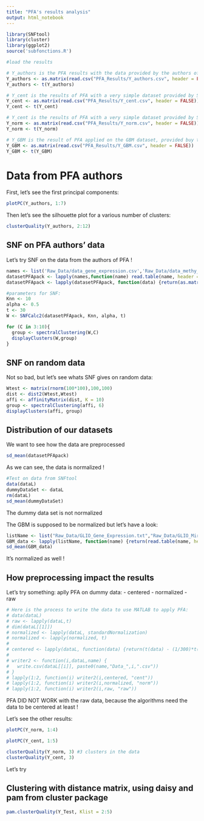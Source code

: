 ```yaml
---
title: "PFA's results analysis"
output: html_notebook
---
```






```r
library(SNFtool)
library(cluster)
library(ggplot2)
source('subfonctions.R')

```

```r
#load the results

# Y_authors is the PFA results with the data provided by the authors of PFA 
Y_authors <- as.matrix(read.csv("PFA_Results/Y_authors.csv", header = FALSE))
Y_authors <- t(Y_authors)

# Y_cent is the results of PFA with a very simple dataset provided by SNF that I centered
Y_cent <- as.matrix(read.csv("PFA_Results/Y_cent.csv", header = FALSE))
Y_cent <- t(Y_cent)

# Y_cent is the results of PFA with a very simple dataset provided by SNF that I normalized
Y_norm <- as.matrix(read.csv("PFA_Results/Y_norm.csv", header = FALSE))
Y_norm <- t(Y_norm) 

# Y_GBM is the result of PFA applied on the GBM dataset, provided buy the authors of SNF (it's a TCGA dataset)
Y_GBM <- as.matrix(read.csv("PFA_Results/Y_GBM.csv", header = FALSE))
Y_GBM <- t(Y_GBM)
```
# Data from PFA authors


First, let's see the first principal components:

```r
plotPC(Y_authors, 1:7)
```

Then let's see the silhouette plot for a various number of clusters:

```r
clusterQuality(Y_authors, 2:12)
```



## SNF on PFA authors' data


Let's try SNF on the data from the authors of PFA !

```r

names <- list('Raw_Data/data_gene_expression.csv','Raw_Data/data_methy_expression.csv','Raw_Data/data_mirna_expression.csv')
datasetPFApack <- lapply(names,function(name) read.table(name, header = TRUE, sep = "," ))
datasetPFApack <- lapply(datasetPFApack, function(data) {return(as.matrix(data[,-1]))})
```

```r
#parameters for SNF:
Knn <- 10 
alpha <- 0.5
t <- 30 
W <- SNFCalc2(datasetPFApack, Knn, alpha, t)

for (C in 3:10){
  group <- spectralClustering(W,C)
  displayClusters(W,group)
}
```
## SNF on random data

Not so bad, but let's see whats SNF gives on random data:

```r
Wtest <- matrix(rnorm(100*100),100,100)
dist <- dist2(Wtest,Wtest)
affi <- affinityMatrix(dist, K = 10)
group <- spectralClustering(affi, 6)
displayClusters(affi, group)
```





## Distribution of our datasets

We want to see how the data are preprocessed


```r
sd_mean(datasetPFApack)  
```
As we can see, the data is normalized !

```r
#Test on data from SNFtool
data(dataL)
dummyDataSet <- dataL
rm(dataL)
sd_mean(dummyDataSet)
```
The dummy data set is not normalized

The GBM is supposed to be normalized but let's have a look:

```r
listName <- list("Raw_Data/GLIO_Gene_Expression.txt","Raw_Data/GLIO_Mirna_Expression.txt","Raw_Data/GLIO_Methy_Expression.txt")
GBM_data <- lapply(listName, function(name) {return(read.table(name, header = TRUE))})
sd_mean(GBM_data)
```

It's normalized as well !

## How preprocessing impact the results

Let's try something: aplly PFA on dummy data:
- centered
- normalized
- raw

 
```r
# Here is the process to write the data to use MATLAB to apply PFA:
# data(dataL)
# raw <- lapply(dataL,t)
# dim(dataL[[1]])
# normalized <- lapply(dataL, standardNormalization)
# normalized <- lapply(normalized, t)
# 
# centered <- lapply(dataL, function(data) {return(t(data) - (1/300)*t(data)%*% matrix(1,300,300))})
# 
# writer2 <- function(i,dataL,name) {
#   write.csv(dataL[[i]], paste0(name,"Data_",i,".csv"))
# }
# lapply(1:2, function(i) writer2(i,centered, "cent"))
# lapply(1:2, function(i) writer2(i,normalized, "norm"))
# lapply(1:2, function(i) writer2(i,raw, "raw"))
```

PFA DID NOT WORK with the raw data, because the algorithms need the data to be centered at least !

Let's see the other results:


```r
plotPC(Y_norm, 1:4)
```

```r
plotPC(Y_cent, 1:5)
```


```r
clusterQuality(Y_norm, 3) #3 clusters in the data
clusterQuality(Y_cent, 3)
```


Let's try 

## Clustering with distance matrix, using daisy and pam from cluster package

```r
pam.clusterQuality(Y_Test, Klist = 2:5)
```














